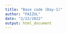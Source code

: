 ---
title: "Base code (Day-1)"
author: "FAIZUL"
date: "2/22/2022"
output: html_document
---
```{r}

```

